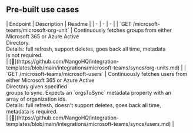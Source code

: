 
## Pre-built use cases

<AccordionGroup>


<Accordion title="Others">
| Endpoint | Description | Readme |
| - | - | - |
| `GET /microsoft-teams/microsoft-org-unit` | Continuously fetches groups from either Microsoft 365 or Azure Active<br />Directory.<br />Details: full refresh, support deletes, goes back all time, metadata<br />is not required.<br /> | [🔗](https://github.com/NangoHQ/integration-templates/blob/main/integrations/microsoft-teams/syncs/org-units.md) |
| `GET /microsoft-teams/microsoft-users` | Continuously fetches users from either Microsoft 365 or Azure Active<br />Directory given specified<br />groups to sync. Expects an `orgsToSync` metadata property with an<br />array of organization ids.<br />Details: full refresh, doesn't support deletes, goes back all time,<br />metadata is required.<br /> | [🔗](https://github.com/NangoHQ/integration-templates/blob/main/integrations/microsoft-teams/syncs/users.md) |
</Accordion>

</AccordionGroup>
